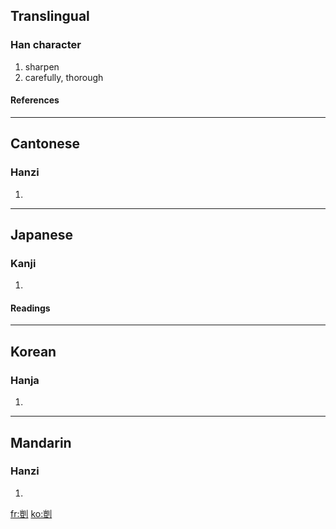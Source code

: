 {{see|剀}}

==Translingual==
===Han character===
{{Han char|rad=刀|as=10|sn=12|four=2210<sub>0</sub>|canj=山廿中弓 (UTLN)}}
# sharpen
# carefully, thorough
====References====
{{Han ref|kx=0142.450|dkj=02122|dj=0323.080|hdz=10350.070|uh=5274|ud=21108|bh=B3CF|bd=46031}}
----

==Cantonese==
===Hanzi===
{{yue-hanzi|jyut=|y=hoi2}}
# {{defn|Cantonese}}
----
==Japanese==
===Kanji===
{{ja-kanji|grade=|rs=刀10}}
# {{defn|Japanese}} 
====Readings====
{{ja-readings|on=[[がい]] (gai), [[かい]] (kai)|kun=[[きる]] (kiru), [[こする]] (kosuru)}}
----
==Korean==
===Hanja===
{{ko-hanja|hangeul=개|rv=gae|mr=kae}}
# {{defn|Korean}}
----
==Mandarin==
===Hanzi===
{{cmn-hanzi|sim=剀|pin=kǎi (kai3)|wg=k'ai<sup>3</sup>|y=}}
# {{defn|Mandarin}}

[[fr:剴]]
[[ko:剴]]